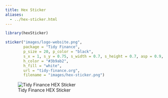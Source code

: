 ```yaml
---
title: Hex Sticker
aliases:
  - ../hex-sticker.html
---
```


```r
library(hexSticker)

sticker("images/logo-website.png", 
        package = "Tidy Finance", 
        p_size = 20, p_color = "black",
        s_x = 1, s_y = 0.75, s_width = 0.7, s_height = 0.7, asp = 0.9,
        h_color = "#3b9ab2",
        h_fill = "white",
        url = "tidy-finance.org",
        filename = "images/hex-sticker.png")
```

![Tidy Finance HEX Sticker](images/hex-sticker.png)
